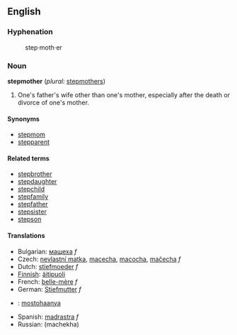 == English ==

=== Hyphenation ===
:step&middot;moth&middot;er

=== Noun ===
'''stepmother''' (''plural:'' [[stepmothers]])

# One's father's wife other than one's mother, especially after the death or divorce of one's mother.

==== Synonyms ====
*[[stepmom]]
*[[stepparent]]

==== Related terms ====
*[[stepbrother]]
*[[stepdaughter]]
*[[stepchild]]
*[[stepfamily]]
*[[stepfather]]
*[[stepsister]]
*[[stepson]]

==== Translations ====
*Bulgarian: [[мащеха]] ''f''
*Czech: [[nevlastní matka]], [[macecha]], [[macocha]], [[mačecha]] ''f''
*Dutch: [[stiefmoeder]] ''f''
*[[Finnish]]: [[äitipuoli]]
*French: [[belle-mère]] ''f''
*German: [[Stiefmutter]] ''f''
*{{hu}}: [[mostohaanya]]
*Spanish: [[madrastra]] ''f''
*Russian: (machekha)